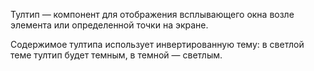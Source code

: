 
Тултип — компонент для отображения всплывающего окна возле элемента или определенной точки на экране.

Содержимое тултипа использует инвертированную тему: в светлой теме тултип будет темным, в темной — светлым.

<TooltipPositionedAnchor />
